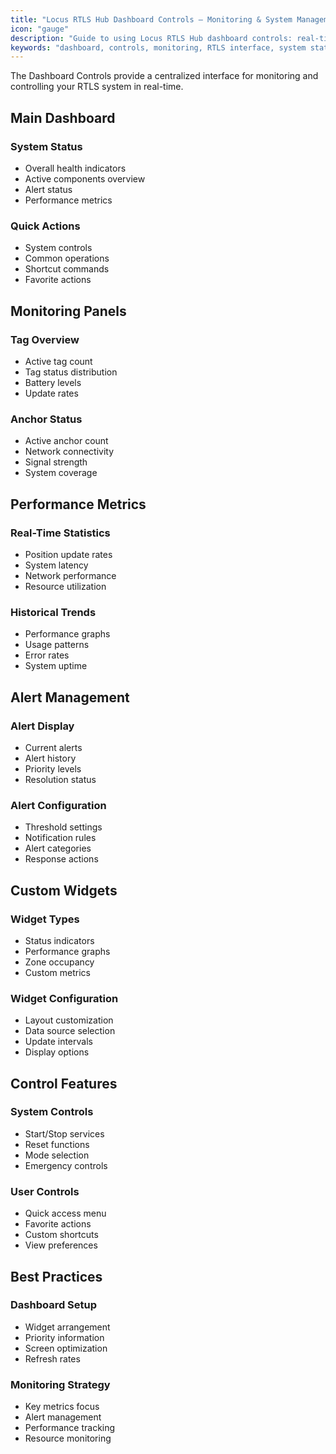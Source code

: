 ```yaml
---
title: "Locus RTLS Hub Dashboard Controls – Monitoring & System Management"
icon: "gauge"
description: "Guide to using Locus RTLS Hub dashboard controls: real-time monitoring, system status, alerts, and performance metrics for industrial deployments."
keywords: "dashboard, controls, monitoring, RTLS interface, system status, real-time monitoring, alerts, metrics, Locus RTLS"
---
```




The Dashboard Controls provide a centralized interface for monitoring and controlling your RTLS system in real-time.

## Main Dashboard

### System Status
- Overall health indicators
- Active components overview
- Alert status
- Performance metrics

### Quick Actions
- System controls
- Common operations
- Shortcut commands
- Favorite actions

## Monitoring Panels

### Tag Overview
- Active tag count
- Tag status distribution
- Battery levels
- Update rates

### Anchor Status
- Active anchor count
- Network connectivity
- Signal strength
- System coverage

## Performance Metrics

### Real-Time Statistics
- Position update rates
- System latency
- Network performance
- Resource utilization

### Historical Trends
- Performance graphs
- Usage patterns
- Error rates
- System uptime

## Alert Management

### Alert Display
- Current alerts
- Alert history
- Priority levels
- Resolution status

### Alert Configuration
- Threshold settings
- Notification rules
- Alert categories
- Response actions

## Custom Widgets

### Widget Types
- Status indicators
- Performance graphs
- Zone occupancy
- Custom metrics

### Widget Configuration
- Layout customization
- Data source selection
- Update intervals
- Display options

## Control Features

### System Controls
- Start/Stop services
- Reset functions
- Mode selection
- Emergency controls

### User Controls
- Quick access menu
- Favorite actions
- Custom shortcuts
- View preferences

## Best Practices

### Dashboard Setup
- Widget arrangement
- Priority information
- Screen optimization
- Refresh rates

### Monitoring Strategy
- Key metrics focus
- Alert management
- Performance tracking
- Resource monitoring


